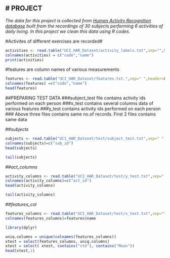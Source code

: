 # PROJECT
----------

*The data for this project is collected from  [Human Activity Recognition database](http://google.com) built from the recordings of 30 subjects performing 6 activities of daily living.
In this project we clean this data using R codes.*

#Activites of different exercises are recorded#


```r
activities <- read.table("UCI_HAR_Dataset/activity_labels.txt",sep="",header=FALSE)
colnames(activities) = c("code","name")
print(activities)
```

#features are column names of various measurements

```r
features <- read.table("UCI_HAR_Dataset/features.txt.",sep=" ",header=FALSE)
colnames(features) =c("code","name")
head(features)
```

##PREPARING TEST DATA
###subject_test file contains activity ids performed on each person
###x_test contains several columns data of various features
###y_test contains activity ids performed on each person
### Above three files contains same no.of records. First 2 files contains same data

##*subjects*

```r
subjects <- read.table("UCI_HAR_Dataset/test/subject_test.txt",sep=" ",header=FALSE)
colnames(subjects)=c("sub_id")
head(subjects)
```

```r
tail(subjects)
```

##*act_columns*

```r
activity_columns <- read.table("UCI_HAR_Dataset/test/y_test.txt",sep=" ",header=FALSE)
colnames(activity_columns)=c("act_id")
head(activity_columns)
```

```r
tail(activity_columns)
```

##*features_col*

```r
features_columns <- read.table("UCI_HAR_Dataset/test/x_test.txt",sep="",header=FALSE)
colnames(features_columns)=features$name

library(dplyr)

uniq.columns = unique(colnames(features_columns))
xtest = select(features_columns, uniq.columns)
xtest = select( xtest, contains("std"), contains("Mean"))
head(xtest,1)
```
